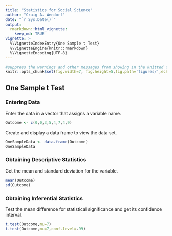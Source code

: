 ```yaml
---
title: "Statistics for Social Science"
author: "Craig A. Wendorf"
date: "`r Sys.Date()`"
output: 
  rmarkdown::html_vignette:
    keep_md: TRUE
vignette: >
  %\VignetteIndexEntry{One Sample t Test}
  %\VignetteEngine{knitr::rmarkdown}
  %\VignetteEncoding{UTF-8}
---
```


```r
#suppress the warnings and other messages from showing in the knitted file.
knitr::opts_chunk$set(fig.width=7, fig.height=5,fig.path='figures/',echo=TRUE,warning=FALSE,message=FALSE)
```

## One Sample t Test

### Entering Data

Enter the data in a vector that assigns a variable name.

```r
Outcome <- c(0,0,3,5,4,7,4,9)
```

Create and display a data frame to view the data set.

```r
OneSampleData <- data.frame(Outcome)
OneSampleData
```

### Obtaining Descriptive Statistics

Get the mean and standard deviation for the variable.

```r
mean(Outcome)
sd(Outcome)
```

### Obtaining Inferential Statistics

Test the mean difference for statistical significance and get its confidence interval.

```r
t.test(Outcome,mu=7)
t.test(Outcome,mu=7,conf.level=.99)
```
